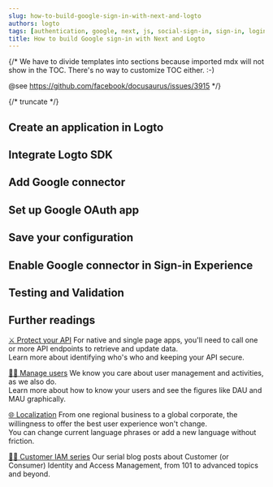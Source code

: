 ```yaml
---
slug: how-to-build-google-sign-in-with-next-and-logto
authors: logto
tags: [authentication, google, next, js, social-sign-in, sign-in, login]
title: How to build Google sign-in with Next and Logto
---
```


{/*
  We have to divide templates into sections because imported mdx will not show in the TOC.
  There's no way to customize TOC either. :-)

  @see https://github.com/facebook/docusaurus/issues/3915
*/}



{/* truncate */}

<Intro connector={connector} sdk="Next" link="https://nextjs.org/" />

## Create an application in Logto

<CreateApplication type="Traditional web" framework="Next.js" />

## Integrate Logto SDK

<IntegrateSdk />

## Add Google connector

<AddSocialConnector connector={connector} />

## Set up Google OAuth app

<ConnectorGuide />

## Save your configuration

<SaveYourConfiguration connector={connector} />

## Enable Google connector in Sign-in Experience

<EnableSocialConnector connector={connector} />

## Testing and Validation

<TestingAndValidation connector={connector} sdk="Next" />

## Further readings

[⚔️ Protect your API](/docs/recipes/protect-your-api/) For native and single page apps, you'll need to call one or more API endpoints to retrieve and update data.<br/>
Learn more about identifying who's who and keeping your API secure.

[🧑‍🚀 Manage users](/docs/recipes/manage-users/) We know you care about user management and activities, as we also do.<br/>
Learn more about how to know your users and see the figures like DAU and MAU graphically.

[🌐 Localization](/docs/recipes/customize-sie/localized-language) From one regional business to a global corporate, the willingness to offer the best user experience won't change.<br/>
You can change current language phrases or add a new language without friction.

[🧑‍🎓 Customer IAM series](/blog/tags/ciam) Our serial blog posts about Customer (or Consumer) Identity and Access Management, from 101 to advanced topics and beyond.
